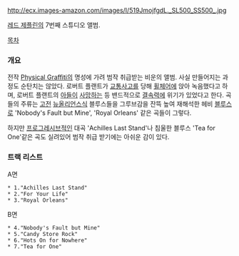 http://ecx.images-amazon.com/images/I/519JmojfgdL._SL500_SS500_.jpg

[[레드 제플린]]의 7번째 스튜디오 앨범.

[[목차]]

=== 개요 ===
전작 [[Physical Graffiti]]의 명성에 가려 범작 취급받는 비운의 앨범. 사실 만들어지는 과정도 순탄치는 않았다. 로버트 플랜트가 [[교통사고]]를 당해 [[휠체어]]에 앉아 녹음했다고 하며, 로버트 플랜트의 [[아들]]이 [[사망]]하는 등 밴드적으로 [[결속]]력에 위기가 있었다고 한다. 곡들의 주류는 [[고전]] [[뉴올리언스]]식 블루스들을 그루브감을 잔뜩 높여 재해석한 헤비 [[블루스]]로 'Nobody's Fault but Mine', 'Royal Orleans' 같은 곡들이 그렇다. 

하지만 [[프로그레시브]]적인 대곡 'Achilles Last Stand'나 침울한 블루스 'Tea for One'같은 곡도 실려있어 범작 취급 받기에는 아쉬운 감이 있다.

=== 트랙 리스트 ===
A면

 * 1."Achilles Last Stand" 
 * 2."For Your Life"
 * 3."Royal Orleans"

B면

 * 4."Nobody's Fault but Mine"
 * 5."Candy Store Rock"
 * 6."Hots On for Nowhere" 
 * 7."Tea for One"
